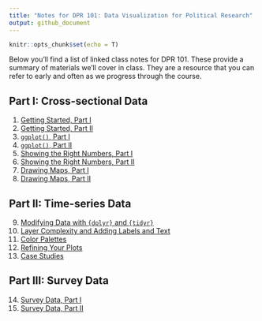 ```yaml
---
title: "Notes for DPR 101: Data Visualization for Political Research"
output: github_document
---
```


```r
knitr::opts_chunk$set(echo = T)
```

Below you'll find a list of linked class notes for DPR 101. These provide a summary of materials we'll cover in class. They are a resource that you can refer to early and often as we progress through the course.

## Part I: Cross-sectional Data

1. [Getting Started, Part I](https://github.com/milesdwilliams15/Teaching/blob/main/DPR%20101/Notes/01_getting_started.md)
2. [Getting Started, Part II](https://github.com/milesdwilliams15/Teaching/blob/main/DPR%20101/Notes/02_getting_started_cont.md)
3. [`ggplot()`, Part I](https://github.com/milesdwilliams15/Teaching/blob/main/DPR%20101/Notes/03_ggplot_pt1.md)
4. [`ggplot()`, Part II](https://github.com/milesdwilliams15/Teaching/blob/main/DPR%20101/Notes/04_ggplot_pt2.md)
5. [Showing the Right Numbers, Part I](https://github.com/milesdwilliams15/Teaching/blob/main/DPR%20101/Notes/05_show_the_right_numbers_pt1.md)
6. [Showing the Right Numbers, Part II](https://github.com/milesdwilliams15/Teaching/blob/main/DPR%20101/Notes/06_show_the_right_numbers_pt2.md)
7. [Drawing Maps, Part I](https://github.com/milesdwilliams15/Teaching/blob/main/DPR%20101/Notes/07_drawing_maps_pt1.md)
8. [Drawing Maps, Part II](https://github.com/milesdwilliams15/Teaching/blob/main/DPR%20101/Notes/08_drawing_maps_pt2.md)

## Part II: Time-series Data

9. [Modifying Data with `{dplyr}` and `{tidyr}`](https://github.com/milesdwilliams15/Teaching/blob/main/DPR%20101/Notes/09_modifying_data_lables_and_notes_pt1.md)
10. [Layer Complexity and Adding Labels and Text](https://github.com/milesdwilliams15/Teaching/blob/main/DPR%20101/Notes/10_modifying_data_labels_and_notes_pt2.md)
11. [Color Palettes](https://github.com/milesdwilliams15/Teaching/blob/main/DPR%20101/Notes/11_color_palettes.md)
12. [Refining Your Plots](https://github.com/milesdwilliams15/Teaching/blob/main/DPR%20101/Notes/12_refining_plots.md)
13. [Case Studies](https://github.com/milesdwilliams15/Teaching/blob/main/DPR%20101/Notes/13_case_studies.md)

## Part III: Survey Data

14. [Survey Data, Part I](https://github.com/milesdwilliams15/Teaching/blob/main/DPR%20101/Notes/14_survey_data.md)
15. [Survey Data, Part II](https://github.com/milesdwilliams15/Teaching/blob/main/DPR%20101/Notes/15_survey_data_pt2.md)